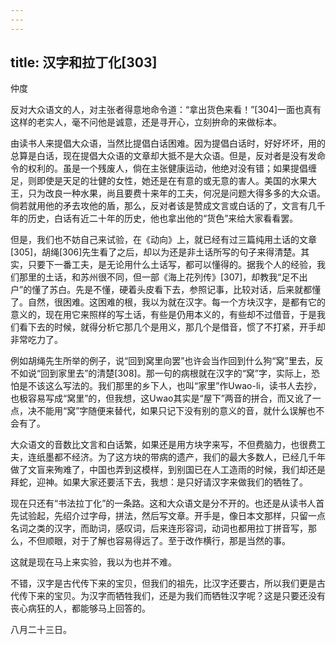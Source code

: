 ```yaml
---
---
---
```

title: 汉字和拉丁化[303]
---




仲度

反对大众语文的人，对主张者得意地命令道：“拿出货色来看！”[304]一面也真有这样的老实人，毫不问他是诚意，还是寻开心，立刻拚命的来做标本。

由读书人来提倡大众语，当然比提倡白话困难。因为提倡白话时，好好坏坏，用的总算是白话，现在提倡大众语的文章却大抵不是大众语。但是，反对者是没有发命令的权利的。虽是一个残废人，倘在主张健康运动，他绝对没有错；如果提倡缠足，则即使是天足的壮健的女性，她还是在有意的或无意的害人。美国的水果大王，只为改良一种水果，尚且要费十来年的工夫，何况是问题大得多多的大众语。倘若就用他的矛去攻他的盾，那么，反对者该是赞成文言或白话的了，文言有几千年的历史，白话有近二十年的历史，他也拿出他的“货色”来给大家看看罢。

但是，我们也不妨自己来试验，在《动向》上，就已经有过三篇纯用土话的文章[305]，胡绳[306]先生看了之后，却以为还是非土话所写的句子来得清楚。其实，只要下一番工夫，是无论用什么土话写，都可以懂得的。据我个人的经验，我们那里的土话，和苏州很不同，但一部《海上花列传》[307]，却教我“足不出户”的懂了苏白。先是不懂，硬着头皮看下去，参照记事，比较对话，后来就都懂了。自然，很困难。这困难的根，我以为就在汉字。每一个方块汉字，是都有它的意义的，现在用它来照样的写土话，有些是仍用本义的，有些却不过借音，于是我们看下去的时候，就得分析它那几个是用义，那几个是借音，惯了不打紧，开手却非常吃力了。

例如胡绳先生所举的例子，说“回到窝里向罢”也许会当作回到什么狗“窝”里去，反不如说“回到家里去”的清楚[308]。那一句的病根就在汉字的“窝”字，实际上，恐怕是不该这么写法的。我们那里的乡下人，也叫“家里”作Uwao-li，读书人去抄，也极容易写成“窝里”的，但我想，这Uwao其实是“屋下”两音的拼合，而又讹了一点，决不能用“窝”字随便来替代，如果只记下没有别的意义的音，就什么误解也不会有了。

大众语文的音数比文言和白话繁，如果还是用方块字来写，不但费脑力，也很费工夫，连纸墨都不经济。为了这方块的带病的遗产，我们的最大多数人，已经几千年做了文盲来殉难了，中国也弄到这模样，到别国已在人工造雨的时候，我们却还是拜蛇，迎神。如果大家还要活下去，我想：是只好请汉字来做我们的牺牲了。

现在只还有“书法拉丁化”的一条路。这和大众语文是分不开的。也还是从读书人首先试验起，先绍介过字母，拼法，然后写文章。开手是，像日本文那样，只留一点名词之类的汉字，而助词，感叹词，后来连形容词，动词也都用拉丁拼音写，那么，不但顺眼，对于了解也容易得远了。至于改作横行，那是当然的事。

这就是现在马上来实验，我以为也并不难。

不错，汉字是古代传下来的宝贝，但我们的祖先，比汉字还要古，所以我们更是古代传下来的宝贝。为汉字而牺牲我们，还是为我们而牺牲汉字呢？这是只要还没有丧心病狂的人，都能够马上回答的。

八月二十三日。